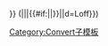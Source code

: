 <includeonly><span style="white-space:nowrap;">{{formatnum:{{convert/-{{#expr:{{{1|0}}}<0}}|{{{1}}}}}}} {{{u}}}</span> <span style="white-space:nowrap;">({{convert/{{#if:{{{2|}}}|{{{o}}}|{{{3}}}}}|{{{1}}}|{{{b}}}|{{#if:{{{2|}}}|{{{3|}}}|{{{4|}}}}}|{{{s|}}}|d=Loff}})</span></includeonly><noinclude>
[[Category:Convert子模板]]
</noinclude>